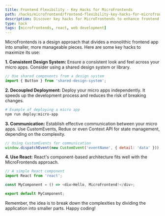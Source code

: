 ```yaml
---
title: Frontend Flexibility - Key Hacks for MicroFrontends
path: /hacks/microfrontend/frontend-flexibility-key-hacks-for-microfrontends
description: Discover key hacks for MicroFrontends to enhance frontend flexibility. Learn to effectively use MicroFrontends with React to optimize your web development process.
type: hack
tags: [microfrontends, react, web development]
---
```


MicroFrontends is a design approach that divides a monolithic frontend app into smaller, more manageable pieces. Here are some key hacks to maximize its use:

**1. Consistent Design System:** Ensure a consistent look and feel across your micro apps. Consider using a shared design system or library.

```javascript
// Use shared components from a design system
import { Button } from 'shared-design-system';
```

**2. Decoupled Deployment:** Deploy your micro apps independently. It speeds up the development process and reduces the risk of breaking changes.

```bash
# Example of deploying a micro app
npm run deploy:micro-app
```

**3. Communication:** Establish effective communication between your micro apps. Use CustomEvents, Redux or even Context API for state management, depending on the complexity.

```javascript
// Using CustomEvents for communication
window.dispatchEvent(new CustomEvent('eventName', { detail: 'data' }));
```

**4. Use React:** React's component-based architecture fits well with the MicroFrontends approach.

```javascript
// A simple React component
import React from 'react';

const MyComponent = () => <div>Hello, MicroFrontend!</div>;

export default MyComponent;
```

Remember, the idea is to break down the complexities by dividing the application into smaller parts. Happy coding!
